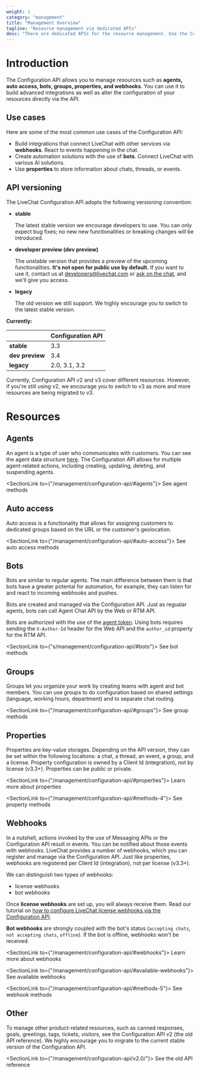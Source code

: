 ```yaml
---
weight: 1
category: "management"
title: "Management Overview"
tagline: "Resource management via dedicated APIs"
desc: "There are dedicated APIs for the resource management. Use the Configuration API to set up bot agents, webhooks, and properties."
---
```


# Introduction

The Configuration API allows you to manage resources such as **agents, auto access, bots, groups, properties, and webhooks**. You can use it to build advanced integrations as well as alter the configuration of your resources directly via the API.

## Use cases

Here are some of the most common use cases of the Configuration API:

- Build integrations that connect LiveChat with other services via **webhooks**. React to events happening in the chat.
- Create automation solutions with the use of **bots**. Connect LiveChat with various AI solutions.
- Use **properties** to store information about chats, threads, or events.

## API versioning

The LiveChat Configuration API adopts the following versioning convention:

- **stable**

  The latest stable version we encourage developers to use. You can only expect bug fixes; no new new functionalities or breaking changes will be introduced.

- **developer preview (dev preview)**

  The unstable version that provides a preview of the upcoming functionalities. **It's not open for public use by default.** If you want to use it, contact us at developers@livechat.com or <a href="#open-chat" onClick={openChatWindow}>ask on the chat</a>, and we'll give you access.

- **legacy**

  The old version we still support. We highly encourage you to switch to the latest stable version.

**Currently:**

|                 | Configuration API |
| --------------- | ----------------- |
| **stable**      | 3.3               |
| **dev preview** | 3.4               |
| **legacy**      | 2.0, 3.1, 3.2     |

<Warning>

Currently, Configuration API v2 and v3 cover different resources. However, if you're still using v2, we encourage you to switch to v3 as more and more resources are being migrated to v3.

</Warning>

# Resources

## Agents

An agent is a type of user who communicates with customers. You can see the agent data structure [here](/messaging/agent-chat-api/#agent). The Configuration API allows for multiple agent-related actions, including creating, updating, deleting, and suspending agents.

<SectionLink to={"/management/configuration-api/#agents"}>
  See agent methods
</SectionLink>

## Auto access

Auto access is a functionality that allows for assigning customers to dedicated groups based on the URL or the customer's geolocation.

<SectionLink to={"/management/configuration-api/#auto-access"}>
  See auto access methods
</SectionLink>

## Bots

Bots are similar to regular agents. The main difference between them is that bots have a greater potental for automation, for example, they can listen for and react to incoming webhooks and pushes.

Bots are created and managed via the Configuration API. Just as regualar agents, bots can call Agent Chat API by the Web or RTM API.

Bots are authorized with the use of the [agent token](/authorization/authorizing-api-calls/#agent-authorization-flows). Using bots requires sending the `X-Author-Id` header for the Web API and the `author_id` property for the RTM API.

<SectionLink to={"s/management/configuration-api/#bots"}>
  See bot methods
</SectionLink>

## Groups

Groups let you organize your work by creating teams with agent and bot members. You can use groups to do configuration based on shared settings (language, working hours, department) and to separate chat routing.

<SectionLink to={"/management/configuration-api/#groups"}>
  See group methods
</SectionLink>

## Properties

Properties are key-value storages. Depending on the API version, they can be set within the following locations: a chat, a thread, an event, a group, and a license. Property configuration is owned by a Client Id (integration), not by license (v3.3+). Properties can be public or private.

<SectionLink to={"/management/configuration-api/#properties"}>
  Learn more about properties
</SectionLink>

<SectionLink to={"/management/configuration-api/#methods-4"}>
  See property methods
</SectionLink>

## Webhooks

In a nutshell, actions invoked by the use of Messaging APIs or the Configuration API result in events. You can be notified about those events with webhooks. LiveChat provides a number of webhooks, which you can register and manage via the Configuration API. Just like properties, webhooks are registered per Client Id (integration), not per license (v3.3+).

We can distinguish two types of webhooks:

- license webhooks
- bot webhooks

Once **license webhooks** are set up, you will always receive them. Read our tutorial on <a href="https://developers.livechat.com/updates/setting-up-webhooks-with-livechat-api/" target="_blank">how to configure LiveChat license webhooks via the Configuration API</a>.

**Bot webhooks** are strongly coupled with the bot's status (`accepting chats`, `not accepting chats`, `offline`). If the bot is offline, webhooks won't be received.

<SectionLink to={"/management/configuration-api/#webhooks"}>
  Learn more about webhooks
</SectionLink>

<SectionLink to={"/management/configuration-api/#available-webhooks"}>
  See available webhooks
</SectionLink>

<SectionLink to={"/management/configuration-api/#methods-5"}>
  See webhook methods
</SectionLink>

## Other

To manage other product-related resources, such as canned responses, goals, greetings, tags, tickets, visitors, see the Configuration API v2 (the old API reference). We highly encourage you to migrate to the current stable version of the Configuration API.

<SectionLink to={"/management/configuration-api/v2.0/"}>
  See the old API reference
</SectionLink>
